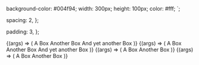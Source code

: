 
<Meta title="Primitives/Inline" />

  background-color: #004f94;
  width: 300px;
  height: 100px;
  color: #fff;
`;

  spacing: 2,
};

  padding: 3,
};

<Canvas>
  <Story
    name="Default"
    args={{
      ...commonArgs,
    }}
  >
    {(args) => (
      <Inline {...args}>
        <CustomBox {...boxProps}>A Box</CustomBox>
        <CustomBox {...boxProps}>Another Box</CustomBox>
        <CustomBox {...boxProps}>And yet another Box</CustomBox>
      </Inline>
    )}
  </Story>
</Canvas>

<ArgsTable story="Default" />

<Canvas>
  <Story
    name="Nested"
    args={{
      ...commonArgs,
    }}
  >
    {(args) => (
      <Inline {...args}>
        <CustomBox {...boxProps}>A Box</CustomBox>
        <Inline spacing={5}>
          <CustomBox {...boxProps}>Another Box</CustomBox>
          <CustomBox {...boxProps}>And yet another Box</CustomBox>
        </Inline>
      </Inline>
    )}
  </Story>
</Canvas>

<ArgsTable story="Nested" />

<Canvas>
  <Story
    name="ToStackWithBoolean"
    args={{
      ...commonArgs,
      stackOn: true,
    }}
  >
    {(args) => (
      <Inline {...args}>
        <CustomBox {...boxProps}>A Box</CustomBox>
        <CustomBox {...boxProps}>Another Box</CustomBox>
      </Inline>
    )}
  </Story>
</Canvas>

<ArgsTable story="ToStackWithQuery" />

<Canvas>
  <Story
    name="ToStackWithQuery"
    args={{
      ...commonArgs,
      stackOn: Breakpoints.S,
    }}
  >
    {(args) => (
      <Inline {...args}>
        <CustomBox {...boxProps}>A Box</CustomBox>
        <CustomBox {...boxProps}>Another Box</CustomBox>
      </Inline>
    )}
  </Story>
</Canvas>

<ArgsTable story="ToStackWithQuery" />
